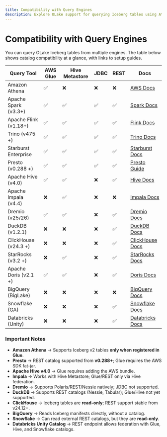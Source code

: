 ```yaml
---
title: Compatibility with Query Engines
description: Explore OLake support for querying Iceberg tables using Athena, Spark, Flink, Trino, Hive, Dremio, Snowflake, and other popular data engines.
---
```


# Compatibility with Query Engines

You can query OLake Iceberg tables from multiple engines. The table below shows catalog compatibility at a glance, with links to setup guides.  

| Query Tool            | AWS Glue | Hive Metastore | JDBC  | REST  | Docs                                                                                      |
|-----------------------|--------|--------|--------|--------|-------------------------------------------------------------------------------------------|
| Amazon Athena         | ✅        | ❌              | ❌     | ❌     | [AWS Docs](https://docs.aws.amazon.com/athena/latest/ug/querying-iceberg.html)            |
| Apache Spark (v3.3+)  | ✅        | ✅              | ✅     | ✅     | [Spark Docs](https://iceberg.apache.org/docs/latest/spark-configuration/)                 |
| Apache Flink (v1.18+) | ✅        | ✅              | ✅     | ✅     | [Flink Docs](https://iceberg.apache.org/docs/latest/flink-configuration/)                 |
| Trino (v475 +)        | ✅        | ✅              | ✅     | ✅     | [Trino Docs](https://trino.io/docs/current/object-storage/metastores.html)                |
| Starburst Enterprise  | ✅        | ✅              | ✅     | ✅     | [Starburst Docs](https://docs.starburst.io/latest/object-storage/metastores.html)         |
| Presto (v0.288 +)     | ✅        | ✅              | ✅     | ✅     | [Presto Guide](https://ibm.github.io/presto-iceberg-lab/lab-1/)                           |
| Apache Hive (v4.0)    | ✅        | ✅              | ❌     | ✅     | [Hive Docs](https://iceberg.apache.org/docs/latest/hive/)                                 |
| Apache Impala (v4.4)  | ❌        | ✅              | ❌     | ❌     | [Impala Docs](https://impala.apache.org/docs/build/html/topics/impala_iceberg.html)       |
| Dremio (v25/26)       | ✅        | ✅              | ❌     | ✅     | [Dremio Docs](https://docs.dremio.com/current/release-notes/version-260-release/)         |
| DuckDB (v1.2.1)       | ❌        | ❌              | ❌     | ✅     | [DuckDB Docs](https://duckdb.org/docs/stable/extensions/iceberg/overview.html)            |
| ClickHouse (v24.3 +)  | ❌        | ❌              | ❌     | ✅     | [ClickHouse Docs](https://clickhouse.com/docs/engines/table-engines/integrations/iceberg) |
| StarRocks (v3.2 +)    | ❌        | ✅              | ❌     | ✅     | [StarRocks Docs](https://docs.starrocks.io/docs/quick_start/iceberg/)                     |
| Apache Doris (v2.1 +) | ✅        | ✅              | ❌     | ✅     | [Doris Docs](https://doris.apache.org/docs/dev/lakehouse/best-practices/doris-iceberg)    |
| BigQuery (BigLake)    | ❌        | ❌              | ❌     | ❌     | [BigQuery Docs](https://cloud.google.com/bigquery/docs/iceberg-external-tables)           |
| Snowflake (GA)        | ❌        | ❌              | ❌     | ✅     | [Snowflake Docs](https://docs.snowflake.com/en/user-guide/tables-iceberg)                 |
| Databricks (Unity)    | ❌        | ❌              | ❌     | ✅     | [Databricks Docs](https://docs.databricks.com/external-access/iceberg)                    |



### Important Notes

- **Amazon Athena** → Supports Iceberg v2 tables **only when registered in Glue**.  
- **Presto** → REST catalog supported from **v0.288+**; Glue requires the AWS SDK fat-jar.  
- **Apache Hive v4.0** → Glue requires adding the AWS bundle.  
- **Impala** → Works with Hive Metastore; Glue/REST only via Hive federation.  
- **Dremio** → Supports Polaris/REST/Nessie natively; JDBC not supported.  
- **DuckDB** → Supports REST catalogs (Nessie, Tabular); Glue/Hive not yet supported.  
- **ClickHouse** → Iceberg tables are **read-only**; REST support stable from v24.12+.  
- **BigQuery** → Reads Iceberg manifests directly, without a catalog.  
- **Snowflake** → Can read external REST catalogs, but they are **read-only**.  
- **Databricks Unity Catalog** → REST endpoint allows federation with Glue, Hive, and Snowflake catalogs.  


